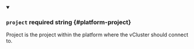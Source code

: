 
<details className="config-field" data-expandable="false" open>
<summary>

### `project` <span className="config-field-required" data-required="false">required</span> <span className="config-field-type">string</span> <span className="config-field-default"></span> <span className="config-field-enum"></span> {#platform-project}

Project is the project within the platform where the vCluster should connect to.

</summary>



</details>

